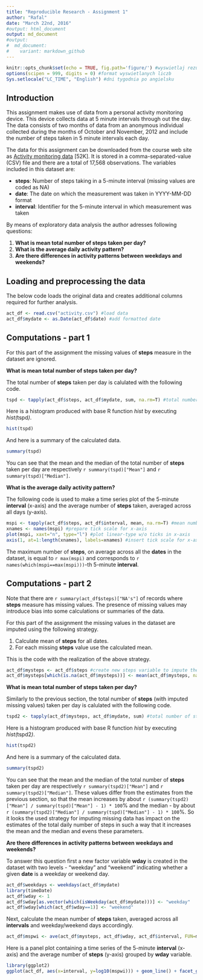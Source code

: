 ```yaml
---
title: "Reproducible Research - Assignment 1"
author: "Rafal"
date: "March 22nd, 2016"
#output: html_document
output: md_document
#output:
#  md_document:
#    variant: markdown_github
---
```


```r
knitr::opts_chunk$set(echo = TRUE, fig.path='figure/') #wyswietlaj rezultat kodu
options(scipen = 999, digits = 0) #format wyswietlanych liczb
Sys.setlocale("LC_TIME", "English") #dni tygodnia po angielsku
```

## Introduction

This assignment makes use of data from a personal activity monitoring device. This device collects data at 5 minute intervals through out the day. The data consists of two months of data from an anonymous individual collected during the months of October and November, 2012 and include the number of steps taken in 5 minute intervals each day.

The data for this assignment can be downloaded from the course web site as [Activity monitoring data][1] [52K]. It is stored in a comma-separated-value (CSV) file and there are a total of 17,568 observations.
The variables included in this dataset are:

* **steps**: Number of steps taking in a 5-minute interval (missing values are coded as NA)
* **date**: The date on which the measurement was taken in YYYY-MM-DD format
* **interval**: Identifier for the 5-minute interval in which measurement was taken

By means of exploratory data analysis the author adresses following questions:

1. **What is mean total number of steps taken per day?**
2. **What is the average daily activity pattern?**
3. **Are there differences in activity patterns between weekdays and weekends?**

## Loading and preprocessing the data

The below code loads the original data and creates additional columns required for further analysis.
```r
act_df <- read.csv("activity.csv") #load data
act_df$mydate <- as.Date(act_df$date) #add formatted date
```

## Computations - part 1

For this part of the assignment the missing values of **steps** measure in the dataset are ignored.

**What is mean total number of steps taken per day?**

The total number of **steps** taken per day is calulated with the following code.
```r
tspd <- tapply(act_df$steps, act_df$mydate, sum, na.rm=T) #total number of steps taken per day
```

Here is a histogram produced with base R function *hist* by executing *hist(*tspd*)*.
```r
hist(tspd)
```

And here is a summary of the calculated data.
```r
summary(tspd)
```

You can see that the mean and the median of the total number of **steps** taken per day are respectively `r summary(tspd)["Mean"]` and `r summary(tspd)["Median"]`.

**What is the average daily activity pattern?**

The following code is used to make a time series plot of the 5-minute **interval** (x-axis) and the average number of **steps** taken, averaged across all days (y-axis).

```r
mspi <- tapply(act_df$steps, act_df$interval, mean, na.rm=T) #mean number of steps per interval
xnames <- names(mspi) #prepare tick scale for x-axis
plot(mspi, xaxt="n", type="l") #plot linear-type w/o ticks in x-axis
axis(1, at=1:length(xnames), labels=xnames) #insert tick scale for x-axis
```

The maximum number of **steps**, on average across all the **dates** in the dataset, is equal to `r max(mspi)` and corresponds to `r names(which(mspi==max(mspi)))`-th 5-minute **interval**.

## Computations - part 2

Note that there are `r summary(act_df$steps)["NA's"]` of records where **steps** measure has missing values. The presence of missing values may introduce bias into some calculations or summaries of the data. 

For this part of the assignment the missing values in the dataset are imputed using the following strategy.

<!--
1. Express a **date** as a weekday and pair it with an **interval** as a separate weekday-interval variable.
2. Calculate mean of **steps** per weekday-interval.
3. For each weekday-interval with missing **steps** use the calculated mean for this weekday-interval.
This is the code with the realization of the above strategy.
```r
act_df$mysteps <- act_df$steps #create new steps variable to impute the missing values
act_df$weekdays <- weekdays(act_df$mydate) #transform date to weekday
act_df$wdi <- paste0(act_df$weekdays, ".", act_df$interval) #concatenate weekday with interval
act_df$mysteps[which(is.na(act_df$mysteps))] <- mean(act_df$mysteps, na.rm=T) #impute the missing values
```
-->

1. Calculate mean of **steps** for all dates.
2. For each missing **steps** value use the calculated mean.

This is the code with the realization of the above strategy.
```r
act_df$mysteps <- act_df$steps #create new steps variable to impute the missing values
act_df$mysteps[which(is.na(act_df$mysteps))] <- mean(act_df$mysteps, na.rm=T) #impute the missing values
```

**What is mean total number of steps taken per day?**

Similarly to the previous section, the total number of **steps** (with imputed missing values) taken per day is calulated with the following code.
```r
tspd2 <- tapply(act_df$mysteps, act_df$mydate, sum) #total number of steps taken per day
```

Here is a histogram produced with base R function *hist* by executing *hist(*tspd2*)*.
```r
hist(tspd2)
```

And here is a summary of the calculated data.
```r
summary(tspd2)
```

You can see that the mean and the median of the total number of **steps** taken per day are respectively `r summary(tspd2)["Mean"]` and `r summary(tspd2)["Median"]`. These values differ from the estimates from the previous section, so that the mean increases by about `r (summary(tspd2)["Mean"] / summary(tspd)["Mean"] - 1) * 100`% and the median - by about `r (summary(tspd2)["Median"] / summary(tspd)["Median"] - 1) * 100`%. So it looks the used strategy for imputing missing data has impact on the estimates of the total daily number of steps in such a way that it increases the mean and the median and evens these parameters.

**Are there differences in activity patterns between weekdays and weekends?**

To answer this question first a new factor variable **wday** is created in the dataset with two levels - "weekday" and "weekend" indicating whether a given **date** is a weekday or weekend day.
```r
act_df$weekdays <- weekdays(act_df$mydate)
library(timeDate)
act_df$wday <- 1
act_df$wday[as.vector(which(isWeekday(act_df$mydate)))] <- "weekday"
act_df$wday[which(act_df$wday==1)] <- "weekend"
```

Next, calculate the mean number of **steps** taken, averaged across all **intervals** and weekday/weekend days accordingly.
```r
act_df$mspwi <- ave(act_df$mysteps, act_df$wday, act_df$interval, FUN=mean)
```

Here is a panel plot containing a time series of the 5-minute **interval** (x-axis) and the average number of **steps** (y-axis) grouped by **wday** variable.
```r
library(ggplot2)
ggplot(act_df, aes(x=interval, y=log10(mspwi))) + geom_line() + facet_grid(wday~.)
```

[1]: https://d396qusza40orc.cloudfront.net/repdata%2Fdata%2Factivity.zip
